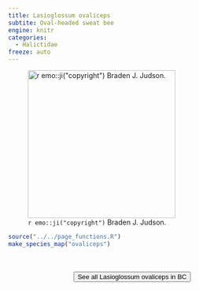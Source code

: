 ```yaml
---
title: Lasioglossum ovaliceps
subtite: Oval-headed sweat bee
engine: knitr
categories:
  - Halictidae
freeze: auto
---
```

![`r emo::ji("copyright")` Braden J. Judson.](https://inaturalist-open-data.s3.amazonaws.com/photos/128273608/large.jpeg){height=300}





```r
source("../../page_functions.R")
make_species_map("ovaliceps")
```
<br><br>
<center>


<a href="https://inaturalist.ca/observations?place_id=7085&subview=map&taxon_id=459106"><button type="button" class="btn btn-secondary">See all Lasioglossum ovaliceps in BC <i class="fa-solid fa-arrow-up-right-from-square"></i> </button></a>
</center>
